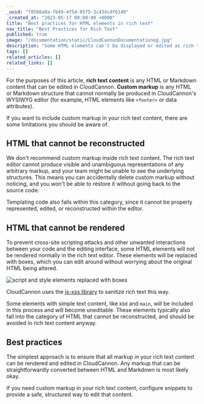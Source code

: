 ```yaml
---
_uuid: "f8566a0a-fb49-4f5d-85f5-3c434cdf6140"
_created_at: "2023-05-17 00:00:00 +0000"
title: "Best practices for HTML elements in rich text"
nav_title: "Best Practices for Rich Text"
published: true
image: "/documentation/static/CloudCannonDocumentationog.jpg"
description: "Some HTML elements can't be displayed or edited as rich text"
tags: []
related_articles: []
related_links: []
---
```


For the purposes of this article, **rich text content** is any HTML or Markdown content that can be edited in CloudCannon. **Custom markup** is any HTML or Markdown structure that cannot normally be produced in CloudCannon's WYSIWYG editor (for example, HTML elements like `<footer>` or data attributes).

If you want to include custom markup in your rich text content, there are some limitations you should be aware of.

## HTML that cannot be reconstructed

We don't recommend custom markup inside rich text content. The rich text editor cannot produce visible and unambiguous representations of any arbitrary markup, and your team might be unable to see the underlying structures. This means you can accidentally delete custom markup without noticing, and you won't be able to restore it without going back to the source code.

Templating code also falls within this category, since it cannot be properly represented, edited, or reconstructed within the editor. 

## HTML that cannot be rendered

To prevent cross-site scripting attacks and other unwanted interactions between your code and the editing interface, some HTML elements will not be rendered normally in the rich text editor. These elements will be replaced with boxes, which you can edit around without worrying about the original HTML being altered.

![script and style elements replaced with boxes](/documentation/static/boxed-xss-elements.png)

CloudCannon uses the [js-xss library](https://github.com/leizongmin/js-xss) to sanitize rich text this way.

Some elements with simple text content, like `kbd` and `main`, will be included in this process and will become uneditable. These elements typically also fall into the category of HTML that cannot be reconstructed, and should be avoided in rich text content anyway.

## Best practices

The simplest approach is to ensure that all markup in your rich text content can be rendered and edited in CloudCannon. Any markup that can be straightforwardly converted between HTML and Markdown is most likely okay.

If you need custom markup in your rich text content, configure snippets to provide a safe, structured way to edit that content.